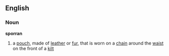 ==English==
===Noun===
{{wikipedia}}
'''sporran'''
# a [[pouch]], made of [[leather]] or [[fur]], that is worn on a [[chain]] around the [[waist]] on the front of a [[kilt]]